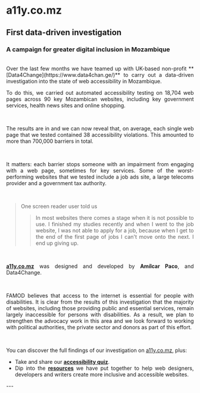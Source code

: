 # a11y.co.mz

## First data-driven investigation

### A campaign for greater digital inclusion in Mozambique
<br>
<div style="text-align: justify">
Over the last few months we have teamed up with UK-based non-profit **[Data4Change](https://www.data4chan.ge/)** to carry out a data-driven investigation into the state of web accessibility in Mozambique.

<br>

To do this, we carried out automated accessibility testing on 18,704 web pages across 90 key Mozambican websites, including key government services, health news sites and online shopping.

<br>

The results are in and we can now reveal that, on average, each single web page that we tested contained 38 accessibility violations. This amounted to more than 700,000 barriers in total. 

<br>

It matters: each barrier stops someone with an impairment from engaging with a web page, sometimes for key services. Some of the worst-performing websites that we tested include a job ads site, a large telecoms provider and a government tax authority.

<br>

>One screen reader user told us
>
>> In most websites there comes a stage when it is not possible to use. I finished my studies recently and when I went to the job website, I was not able to apply for a job, because when I get to the end of the first page of jobs I can't move onto the next. I end up giving up.

<br>

**[a11y.co.mz](https://a11y.co.mz/en/about/)** was designed and developed by **Amílcar Paco**, and Data4Change.

<br>

FAMOD believes that access to the internet is essential for people with disabilities. It is clear from the results of this investigation that the majority of websites, including those providing public and essential services, remain largely inaccessible for persons with disabilities. As a result, we plan to strengthen the advocacy work in this area and we look forward to working with political authorities, the private sector and donors as part of this effort.

<br>

You can discover the full findings of our investigation on [a11y.co.mz](https://a11y.co.mz/en/), plus:
- Take and share our **[accessibility quiz](https://www.riddle.com/view/298741)**.
- Dip into the **[resources](https://a11y.co.mz/en/how-to-include/#toolkit)** we have put together to help web designers, developers and writers create more inclusive and accessible websites.

</div>
---
